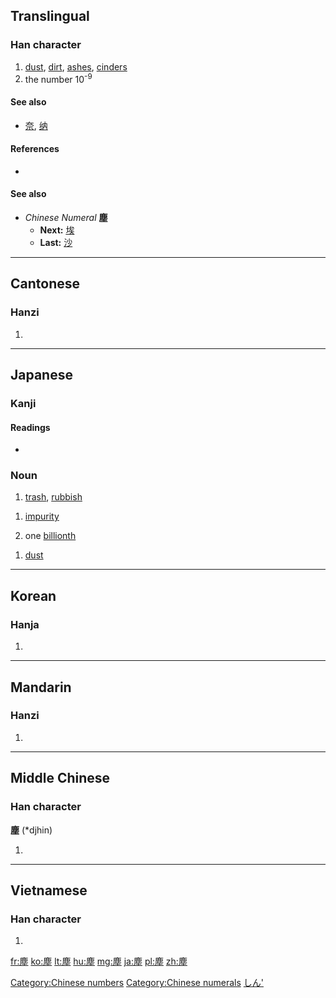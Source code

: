 {{also|尘}}
==Translingual==

===Han character===
{{Han char|rn=32|rad=土|as=11|sn=14|four=0021<sub>4</sub>|canj=戈心土 (IPG)}}

# [[dust]], [[dirt]], [[ashes]], [[cinders]]
# the number 10<sup>-9</sup>

====See also====
* [[奈]], [[纳]]

====References====
* {{Han ref|kx=0236.380|dkj=05388|dj=0475.040|hdz=10482.030|uh=5875|ud=22645|bh=B9D0|bd=47568}}

====See also====
* ''Chinese Numeral'' '''塵'''
** '''Next:''' [[埃]]
** '''Last:''' [[沙]]

[[Category:Chinese numbers]]
[[Category:Chinese numerals]]

----

==Cantonese==

===Hanzi===
{{yue-hanzi|jyut=|y=chan4|sim=尘}}

# {{defn|lang=yue|sort=土11}}

----

==Japanese==

===Kanji===
{{ja-kanji|grade=|rs=土11}}

====Readings====
* {{ja-readings|on=[[じん]] (jin)|kun=[[ちり]] (chiri)}}

===Noun===
{{ja-noun|k|hira=ごみ|rom=gomi|kata=ゴミ|hidx=こみ'}} 

# [[trash]], [[rubbish]]

{{ja-noun|k|hira=じん|rom=jin|hidx=しん'}} 

# {{Buddhism|lang=ja|skey=しん'}} [[impurity]]
# one [[billionth]]

{{ja-noun|k|hira=ちり|rom=chiri}} 

# [[dust]]

[[Category:ja:Numbers|しん']]

----

==Korean==

===Hanja===
{{ko-hanja|hangeul=진|rv=jin|mr=chin}}

# {{defn|lang=ko|sort=土11}}

----

==Mandarin==

===Hanzi===
{{cmn-hanzi|sim=尘|pin=[[chén]] ([[chen2]])|wg=ch'en<sup>2</sup>}}

# {{defn|lang=cmn|sort=土11}}

----

==Middle Chinese==

===Han character===
'''塵''' (*djhin)<!--note: asterisk indicates that this character appears more than four times in the Tang Dynasty corpus of literature-->

# {{defn|lang=zhx-mid|sort=土11}}

----

==Vietnamese==

===Han character===
{{vi-hantu|[[trần]], [[chần]]|rs=土11}}

# {{defn|lang=vi|sort=土11}}

[[fr:塵]]
[[ko:塵]]
[[lt:塵]]
[[hu:塵]]
[[mg:塵]]
[[ja:塵]]
[[pl:塵]]
[[zh:塵]]